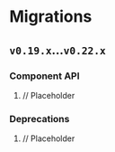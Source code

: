 
<Meta title="Installation/Migrations" />

# Migrations

## `v0.19.x`...`v0.22.x`

### Component API

1. // Placeholder

### Deprecations

1. // Placeholder
